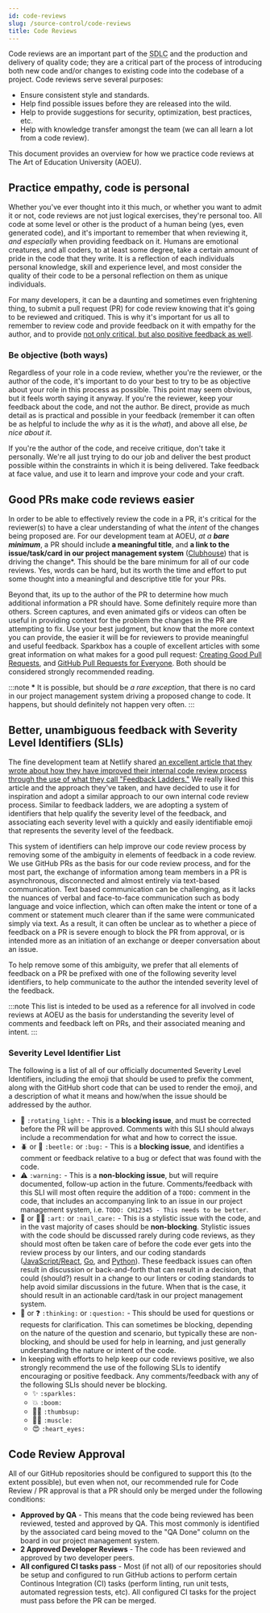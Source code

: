 ```yaml
---
id: code-reviews
slug: /source-control/code-reviews
title: Code Reviews
---
```


Code reviews are an important part of the <abbr title="Software Development Life Cycle">SDLC</abbr> and the production and delivery of quality code; they are a critical part of the process of introducing both new code and/or changes to existing code into the codebase of a project. Code reviews serve several purposes:

* Ensure consistent style and standards.
* Help find possible issues before they are released into the wild.
* Help to provide suggestions for security, optimization, best practices, etc.
* Help with knowledge transfer amongst the team (we can all learn a lot from a code review).

This document provides an overview for how we practice code reviews at The Art of Education University (AOEU).

## Practice empathy, code is personal

Whether you've ever thought into it this much, or whether you want to admit it or not, code reviews are not just logical exercises, they're personal too. All code at some level or other is the product of a human being (yes, even generated code), and it's important to remember that when reviewing it, _and especially_ when providing feedback on it. Humans are emotional creatures, and all coders, to at least some degree, take a certain amount of pride in the code that they write. It is a reflection of each individuals personal knowledge, skill and experience level, and most consider the quality of their code to be a personal reflection on them as unique individuals.

For many developers, it can be a daunting and sometimes even frightening thing, to submit a pull request (PR) for code review knowing that it's going to be reviewed and critiqued. This is why it's important for us all to remember to review code and provide feedback on it with empathy for the author, and to provide [not only critical, but also positive feedback as well](https://sparkbox.com/foundry/stop_giving_depressing_code_reviews).

### Be objective (both ways)

Regardless of your role in a code review, whether you're the reviewer, or the author of the code, it's important to do your best to try to be as objective about your role in this process as possible. This point may seem obvious, but it feels worth saying it anyway. If you're the reviewer, keep your feedback about the code, and not the author. Be direct, provide as much detail as is practical and possible in your feedback (remember it can often be as helpful to include the _why_ as it is the _what_), and above all else, _be nice about it_.

If you're the author of the code, and receive critique, don't take it personally. We're all just trying to do our job and deliver the best product possible within the constraints in which it is being delivered. Take feedback at face value, and use it to learn and improve your code and your craft.

## Good PRs make code reviews easier

In order to be able to effectively review the code in a PR, it's critical for the reviewer(s) to have a clear understanding of what the _intent_ of the changes being proposed are. For our development team at AOEU, _at a **bare minimum**_, a PR should include **a meaningful title**, and **a link to the issue/task/card in our project management system** ([Clubhouse](https://app.clubhouse.io/aoeu-se)) that is driving the change<super>*</super>. This should be the bare minimum for all of our code reviews. Yes, words can be hard, but its worth the time and effort to put some thought into a meaningful and descriptive title for your PRs.

Beyond that, its up to the author of the PR to determine how much additional information a PR should have. Some definitely require more than others. Screen captures, and even animated gifs or videos can often be useful in providing context for the problem the changes in the PR are attempting to fix. Use your best judgment, but know that the more context you can provide, the easier it will be for reviewers to provide meaningful and useful feedback. Sparkbox has a couple of excellent articles with some great information on what makes for a good pull request: [Creating Good Pull Requests](https://sparkbox.com/foundry/creating_good_pull_requests), and [GitHub Pull Requests for Everyone](https://sparkbox.com/foundry/github_pull_requests_for_everyone). Both should be considered strongly recommended reading.

:::note
**<super>*</super>** It is possible, but should be _a rare exception_, that there is no card in our project management system driving a proposed change to code. It happens, but should definitely not happen very often.
:::

## Better, unambiguous feedback with Severity Level Identifiers (SLIs)

The fine development team at Netlify shared [an excellent article that they wrote about how they have improved their internal code review process through the use of what they call "Feedback Ladders."](https://www.netlify.com/blog/2020/03/05/feedback-ladders-how-we-encode-code-reviews-at-netlify/) We really liked this article and the approach they've taken, and have decided to use it for inspiration and adopt a similar approach to our own internal code review process. Similar to feedback ladders, we are adopting a system of identifiers that help qualify the severity level of the feedback, and associating each severity level with a quickly and easily identifiable emoji that represents the severity level of the feedback.

This system of identifiers can help improve our code review process by removing some of the ambiguity in elements of feedback in a code review. We use GitHub PRs as the basis for our code review process, and for the most part, the exchange of information among team members in a PR is asynchronous, disconnected and almost entirely via text-based communication. Text based communication can be challenging, as it lacks the nuances of verbal and face-to-face communication such as body language and voice inflection, which can often make the intent or tone of a comment or statement much clearer than if the same were communicated simply via text. As a result, it can often be unclear as to whether a piece of feedback on a PR is severe enough to block the PR from approval, or is intended more as an initiation of an exchange or deeper conversation about an issue.

To help remove some of this ambiguity, we prefer that all elements of feedback on a PR be prefixed with one of the following severity level identifiers, to help communicate to the author the intended severity level of the feedback.

:::note
This list is inteded to be used as a reference for all involved in code reviews at AOEU as the basis for understanding the severity level of comments and feedback left on PRs, and their associated meaning and intent.
:::

### Severity Level Identifier List

The following is a list of all of our officially documented Severity Level Identifiers, including the emoji that should be used to prefix the comment, along with the GitHub short code that can be used to render the emoji, and a description of what it means and how/when the issue should be addressed by the author.

* 🚨 `:rotating_light:` - This is a **blocking issue**, and must be corrected before the PR will be approved. Comments with this SLI should always include a recommendation for what and how to correct the issue.
* 🪲 or 🐞 `:beetle:` or `:bug:` - This is a **blocking issue**, and identifies a comment or feedback relative to a bug or defect that was found with the code.
* ⚠️ `:warning:` - This is a **non-blocking issue**, but will require documented, follow-up action in the future. Comments/feedback with this SLI will most often require the addition of a `TODO:` comment in the code, that includes an accompanying link to an issue in our project management system, i.e. `TODO: CH12345 - This needs to be better`.
* 🎨 or 💅🏼 `:art:` or `:nail_care:` - This is a stylistic issue with the code, and in the vast majority of cases should be **non-blocking**. Stylistic issues with the code should be discussed rarely during code reviews, as they should most often be taken care of before the code ever gets into the review process by our linters, and our coding standards ([JavaScript/React](/pages/coding-standards/javascript-react), [Go](/pages/coding-standards/go), and [Python](/pages/coding-standards/python)). These feedback issues can often result in discussion or back-and-forth that can result in a decision, that could (should?) result in a change to our linters or coding standards to help avoid similar discussions in the future. When that is the case, it should result in an actionable card/task in our project management system.
* 🤔 or ❓ `:thinking:` or `:question:` - This should be used for questions or requests for clarification. This can sometimes be blocking, depending on the nature of the question and scenario, but typically these are non-blocking, and should be used for help in learning, and just generally understanding the nature or intent of the code.
* In keeping with efforts to help keep our code reviews positive, we also strongly recommend the use of the following SLIs to identify encouraging or positive feedback. Any comments/feedback with any of the following SLIs should never be blocking.
  * ✨ `:sparkles:`
  * 💥 `:boom:`
  * 👍🏼 `:thumbsup:`
  * 💪🏼 `:muscle:`
  * 😍 `:heart_eyes:`

## Code Review Approval

All of our GitHub repositories should be configured to support this (to the extent possible), but even when not, our recommended rule for Code Review / PR approval is that a PR should only be merged under the following conditions:

* **Approved by QA** - This means that the code being reviewed has been reviewed, tested and approved by QA. This most commonly is identified by the associated card being moved to the "QA Done" column on the board in our project management system.
* **2 Approved Developer Reviews** - The code has been reviewed and approved by two developer peers.
* **All configured CI tasks pass** - Most (if not all) of our repositories should be setup and configured to run GitHub actions to perform certain Continous Integration (CI) tasks (perform linting, run unit tests, automated regression tests, etc). All configured CI tasks for the project must pass before the PR can be merged.
